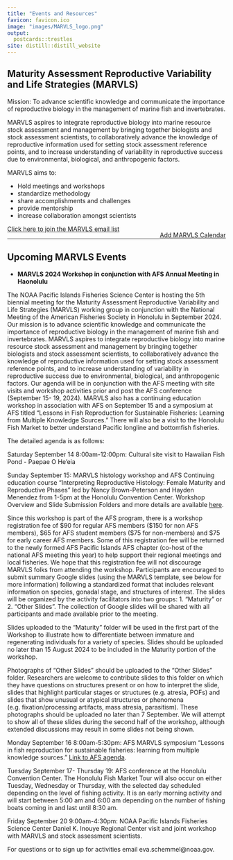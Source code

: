 ```yaml
---
title: "Events and Resources"
favicon: favicon.ico
image: "images/MARVLS_logo.png"
output:
  postcards::trestles
site: distill::distill_website
---
```


<script>
$('#button').click(function(){
    $('#wrapper').toggle();
});  
</script>
<style>
#wrapper {
  display:none
} 
.button {
  background-color: #4CAF50;
  border-radius: 12px;
  border: none;
  color: white;
  padding: 10px 32px;
  text-align: center;
  text-decoration: none;
  display: inline-block;
  font-size: 16px;
  margin: 4px 2px;
  cursor: pointer;
}
</style>

<div>
## Maturity Assessment Reproductive Variability and Life Strategies (MARVLS)

Mission: To advance scientific knowledge and communicate the importance of reproductive biology in the management of marine fish and invertebrates.

MARVLS aspires to integrate reproductive biology into marine resource stock assessment and management by bringing together biologists and stock assessment scientists, to collaboratively advance the knowledge of reproductive information used for setting stock assessment reference points, and to increase understanding of variability in reproductive success due to environmental, biological, and anthropogenic factors.

MARVLS aims to:

- Hold meetings and workshops
- standardize methodology
- share accomplishments and challenges
- provide mentorship
- increase collaboration amongst scientists

<div style="float: left">[Click here to join the MARVLS email list](https://docs.google.com/spreadsheets/d/1SaHmhj6l6d6JybSbwJNL1zyfqPBK0upNVHZ_64Bf3TI/edit#gid=0)</div> 
</div>
<div style="float: right">[Add MARVLS Calendar](https://calendar.google.com/calendar/u/0?cid=Y19mbGJnaTAybGI5ajV2Y2VnZ3ZkN2txMG03a0Bncm91cC5jYWxlbmRhci5nb29nbGUuY29t)
</div>

<p></p>
<br/>
<hr>

## Upcoming MARVLS Events

* **MARVLS 2024 Workshop in conjunction with AFS Annual Meeting in Haonolulu**
        
The NOAA Pacific Islands Fisheries Science Center is hosting the 5th biennial meeting for the Maturity Assessment Reproductive Variability and Life Strategies (MARVLS) working group in conjunction with the National Meeting of the American Fisheries Society in Honolulu in September 2024. Our mission is to advance scientific knowledge and communicate the importance of reproductive biology in the management of marine fish and invertebrates. MARVLS aspires to integrate reproductive biology into marine resource stock assessment and management by bringing together biologists and stock assessment scientists, to collaboratively advance the knowledge of reproductive information used for setting stock assessment reference points, and to increase understanding of variability in reproductive success due to environmental, biological, and anthropogenic factors. Our agenda will be in conjunction with the AFS meeting with site visits and workshop activities prior and post the AFS conference (September 15- 19, 2024). MARVLS also has a continuing education workshop in association with AFS on September 15 and a symposium at AFS titled "Lessons in Fish Reproduction for Sustainable Fisheries: Learning from Multiple Knowledge Sources.” There will also be a visit to the Honolulu Fish Market to better understand Pacific longline and bottomfish fisheries. 

The detailed agenda is as follows:

Saturday September 14 8:00am-12:00pm: Cultural site visit to Hawaiian Fish Pond - Paepae O He'eia  

Sunday September 15: MARVLS histology workshop and AFS Continuing education course “Interpreting Reproductive Histology: Female Maturity and Reproductive Phases” led by Nancy Brown-Peterson and Hayden Menendez from 1-5pm at the Honolulu Convention Center.  Workshop Overview and Slide Submission Folders and more details are available [here](https://drive.google.com/drive/folders/1wVYM5Hk6_CK8vn4Gx2egGTXzDEGEs-ez). 

Since this workshop is part of the AFS program, there is a workshop registration fee of $90 for regular AFS members ($150 for non AFS members), $65 for AFS student members ($75 for non-members) and $75 for early career AFS members.  Some of this registration fee will be returned to the newly formed AFS Pacific Islands AFS chapter (co-host of the national AFS meeting this year) to help support their regional meetings and local fisheries. We hope that this registration fee will not discourage MARVLS folks from attending the workshop.
Participants are encouraged to submit summary Google slides (using the MARVLS template, see below for more information) following a standardized format that includes relevant information on species, gonadal stage, and structures of interest. The slides will be organized by the activity facilitators into two groups: 1. “Maturity” or 2. “Other Slides”. The collection of Google slides will be shared with all participants and made available prior to the meeting. 

Slides uploaded to the “Maturity” folder will be used in the first part of the Workshop to illustrate how to differentiate between immature and regenerating individuals for a variety of species.  Slides should be uploaded no later than 15 August 2024 to be included in the Maturity portion of the workshop. 

Photographs of “Other Slides” should be uploaded to the “Other Slides” folder. Researchers are welcome to contribute slides to this folder on which they have questions on structures present or on how to interpret the slide, slides that highlight particular stages or structures (e.g. atresia, POFs) and slides that show unusual or atypical structures or phenomena (e.g. fixation/processing artifacts, mass atresia, parasitism).  These photographs should be uploaded no later than 7 September.  We will attempt to show all of these slides during the second half of the workshop, although extended discussions may result in some slides not being shown.

Monday September 16 8:00am-5:30pm: AFS MARVLS symposium “Lessons in fish reproduction for sustainable fisheries: learning from multiple knowledge sources.” [Link to AFS agenda](https://www.xcdsystem.com/afs/program/y7rKVr9/index.cfm). 

Tuesday September 17- Thursday 19: AFS conference at the Honolulu Convention Center. The Honolulu Fish Market Tour will also occur on either Tuesday, Wednesday or Thursday, with the selected day scheduled depending on the level of fishing activity. It is an early morning activity and will start between 5:00 am and 6:00 am depending on the number of fishing boats coming in and last until 8:30 am.  

Friday September 20 9:00am-4:30pm: NOAA Pacific Islands Fisheries Science Center Daniel K. Inouye Regional Center visit and joint workshop with MARVLS and stock assessment scientists. 

For questions or to sign up for activities email eva.schemmel@noaa.gov.

      
</div>  

<br/><br/>





